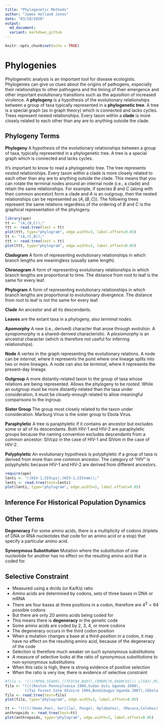 ```yaml
---
title: "Phylogenetic Methods"
author: "James Holland Jones"
date: "03/10/2020"
output:
  md_document:
  variant: markdown_github
---
```


```r
knitr::opts_chunk$set(echo = TRUE)
```
# Phylogenies

Phylogenetic analysis is an important tool for disease ecologists. Phylogenies can give us clues about the origins of pathogens, especially their relationships to other pathogens and the timing of their emergence and other important evolutionary transitions such as the aquisition of increased virulence. A **phylogeny** is a hypothesis of the evolutionary relationships between a group of taxa typically represented in a **phylogenetic tree**. A tree is a special graph (as in graph theory) which is connected and lacks cycles. Trees represent nested relationships. Every taxon within a **clade** is more closely related to each other than any are to anything outside the clade.

## Phylogeny Terms

**Phylogeny** A hypothesis of the evolutionary relationships between a group of taxa, typically represented in a phylogenetic tree. A tree is a special graph which is connected and lacks cycles.

It's important to know to read a phylogenetic tree. The tree represents *nested* relationships. Every taxon within a clade is more closely related to each other than any are to anything outside the clade. This means that you can rotate the terminal nodes around an internal node (i.e., a clade) and retain the same relationships. For example, if species $B$ and $C$ (along with their common ancestor) form a clade and $A$ is an outgroup, then the nested relationships can be represented as $(A,(B,C))$. The following trees represent the same relations regardless of the ordering of $B$ and $C$ is the graphical representation of the phylogeny. 


```r
library(ape)
tt <- "(A,(B,C));"
ttt <- read.tree(text = tt)
plot(ttt, type="phylogram", edge.width=3, label.offset=0.05)
tt <- "(A,(C,B));"
ttt <- read.tree(text = tt)
plot(ttt, type="phylogram", edge.width=3, label.offset=0.05)
```

**Cladogram** A form of representing evolutionary relationships in which branch lengths are meaningless (usually same length).

**Chronogram** A form of representing evolutionary relationships in which branch lengths are proportional to time. The distance from root to leaf is the same for every leaf.

**Phylogram** A form of representing evolutionary relationships in which branch lengths are proportional to evolutionary divergence. The distance from root to leaf is not the same for every leaf.

**Clade** An ancestor and all its descendants.

**Leaves** are the extant taxa in a phylogeny, also *terminal nodes*.

**Apomorphy** A new (i.e., derived) character that arose through evolution. A *synapomorphy* is a shared-derived characteristic. A *plesiomorphy* is an ancestral character (which is therefore not useful for inferring relationships).

**Node** A vertex in the graph representing the evolutionary relations. A node can be *internal*, where it represents the point where one lineage splits into two or more lineages. A node can also be *terminal*, where it represents the present-day lineage.

**Outgroup** A more distantly-related taxon to the group of taxa whose relations are being represented. Allows the phylogeny to be *rooted*. While an outgroup must be more distantly-related than the taxa under consideration, it must be closely-enough related to allow meaningful comparisons to the ingroup. 

**Sister Group** The group most closely related to the taxon under consideration. Marburg Virus is the sister group to Ebola Virus.

**Paraphyletic** A tree is paraphyletic if it contains an ancestor but excludes some or all of its descendants. Both HIV-1 and HIV-2 are paraphyletic groups because the naming convention excludes descendants from a common ancestor: SIVcpz in the case of HIV-1 and SIVsm in the case of HIV-2.

**Polyphyletic** An evolutionary hypothesis is polyphyletic if a group of taxa is derived from more than one common ancestor. The category of "HIV" is polyphyletic because HIV-1 and HIV-2 are derived from different ancestors.

```r
require(ape)
lenti <- "((HIV-1,SIVcpz),(HIV-2,SIVsmm));"
lenti <- read.tree(text=lenti)
plot(lenti, type="phylogram", edge.width=3, label.offset=0.05)
```

## Inference For Historical Population Dynamics

## Other Terms

**Degeneracy** For some amino acids, there is a multiplicity of codons (triplets of DNA or RNA nucleotides that code for an amino acid or a stop) that specify a particular amino acid. 

**Synonymous Substitution** Mutation where the substitution of one nucleotide for another has no effect on the resulting amino acid that is coded for.



## Selective Constraint

- Measured using a dn/ds (or Ka/Ks) ratio
- Amino acids are determined by codons, sets of three bases in DNA or mRNA
- There are four bases at three positions in a codon, therefore are $4^3=64$ possible codons
- But there are only 20 amino acids being coded for
- This means there is **degeneracy** in the genetic code
- Some amino acids are coded by 2, 3, 4, or more codons
- The degeneracy occurs in the third codon position
- When a mutation changes a base at a third-position in a codon, it may have no effect on the resulting amino acid, because of the degeneracy of the code
- Selection is therefore much weaker on such synonymous substitutions
- A measure of selective looks at the ratio of synonymous substitutions to non-synonymous substitutions
- When this ratio is high, there is strong evidence of positive selection
- When the ratio is very low, there is evidence of selective constraint


```r
#filo <- "((((RP89,SGU00),((TFIC94,BU07),(EMDRC76,EKDRC95))) LlS03),M);"
filo <- "((((Reston Pennsylvania 1989,Sudan Gulu Uganda 2000),
         ((Tai Forest Cote dIvoire 1994,Bundibugyo Uganda 2007),(Ebola Mayinga DRC 1976,Ebola Kikwit DRC 1995))),Lloviu Spain 2003), Marburgvirus);"
filo <- read.tree(text=filo)
plot(filo, type="phylogram", edge.width=3, label.offset=0.05)
```

```r
tt <- "((((((Homo,Pan), Gorilla), Pongo), Hylobates), (Macaca,Colobus)),Cebus);"
anthropoids <- read.tree(text=tt)
plot(anthropoids, type="phylogram", edge.width=3, label.offset=0.05)
```
